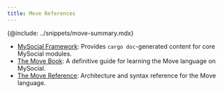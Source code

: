 ```yaml
---
title: Move References
---
```


{@include: ../snippets/move-summary.mdx}

- [MySocial Framework](./framework.mdx): Provides `cargo doc`-generated content for core MySocial modules. 
- [The Move Book](https://move-book.com): A definitive guide for learning the Move language on MySocial. 
- [The Move Reference](https://move-book.com/reference): Architecture and syntax reference for the Move language.